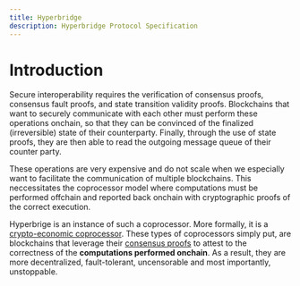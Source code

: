 ```yaml
---
title: Hyperbridge
description: Hyperbridge Protocol Specification
---
```


# Introduction

Secure interoperability requires the verification of consensus proofs, consensus fault proofs, and state transition validity proofs. Blockchains that want to securely communicate with each other must perform these operations onchain, so that they can be convinced of the finalized (irreversible) state of their counterparty. Finally, through the use of state proofs, they are then able to read the outgoing message queue of their counter party.

These operations are very expensive and do not scale when we especially want to facilitate the communication of multiple blockchains. This neccessitates the coprocessor model where computations must be performed offchain and reported back onchain with cryptographic proofs of the correct execution.

Hyperbrige is an instance of such a coprocessor. More formally, it is a [crypto-economic coprocessor](https://blog.polytope.technology/cryptoeconomic-coprocessors). These types of coprocessors simply put, are blockchains that leverage their [consensus proofs](https://research.polytope.technology/consensus-proofs) to attest to the correctness of the **computations performed onchain**. As a result, they are more decentralized, fault-tolerant, uncensorable and most importantly, unstoppable.
